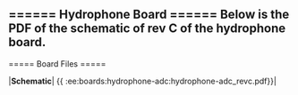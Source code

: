 ====== Hydrophone Board ======
Below is the PDF of the schematic of rev C of the hydrophone board.
----
===== Board Files =====

|**Schematic**| \{\{ :ee:boards:hydrophone-adc:hydrophone-adc_revc.pdf\}\}|